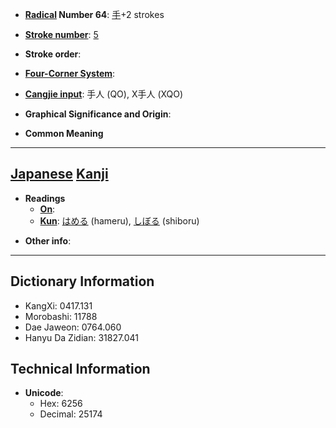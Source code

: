 * '''[[Wiktionary:Chinese radical index| Radical]] Number 64''': [[Wiktionary:Chinese radical index 手|手]]+2 strokes

* '''[[Wiktionary:Chinese total strokes index|Stroke number]]''': [[Wiktionary:Chinese total strokes index 5|5]]

* '''Stroke order''': 

* '''[[Wiktionary:Chinese four corner index|Four-Corner System]]''': 

* '''[[Wiktionary:Chinese Cangjie index|Cangjie input]]''': 手人 (QO), X手人 (XQO)

* '''Graphical Significance and Origin''': 

* '''Common Meaning'''

----

== [[Japanese]] [[Kanji]] ==

* '''Readings'''
** '''[[On]]''': 
** '''[[Kun]]''': [[はめる]] (hameru), [[しぼる]] (shiboru)

* '''Other info''':  

----

== Dictionary Information ==

* KangXi: 0417.131
* Morobashi: 11788
* Dae Jaweon: 0764.060
* Hanyu Da Zidian: 31827.041

== Technical Information ==

* '''Unicode''':
** Hex: 6256
** Decimal: 25174